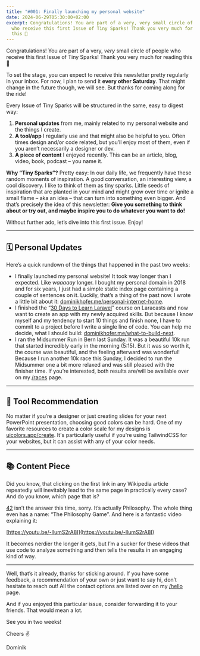 ```yaml
---
title: "#001: Finally launching my personal website"
date: 2024-06-29T05:30:00+02:00
excerpt: Congratulations! You are part of a very, very small circle of people
  who receive this first Issue of Tiny Sparks! Thank you very much for reading
  this 🥳
---
```


Congratulations! You are part of a very, _very_ small circle of people who receive this first Issue of Tiny Sparks! Thank you very much for reading this 🥳

To set the stage, you can expect to receive this newsletter pretty regularly in your inbox. For now, I plan to send it **every other Saturday**. That might change in the future though, we will see. But thanks for coming along for the ride!

Every Issue of Tiny Sparks will be structured in the same, easy to digest way:

1. **Personal updates** from me, mainly related to my personal website and the things I create.
2. **A tool/app** I regularly use and that might also be helpful to you. Often times design and/or code related, but you’ll enjoy most of them, even if you aren’t necessarily a designer or dev.
3. **A piece of content** I enjoyed recently. This can be an article, blog, video, book, podcast – you name it.

**Why “Tiny Sparks”?**
Pretty easy: In our daily life, we frequently have these random moments of inspiration. A good conversation, an interesting view, a cool discovery. I like to think of them as tiny sparks. Little seeds of inspiration that are planted in your mind and might grow over time or ignite a small flame – aka an idea – that can turn into something even bigger. And that’s precisely the idea of this newsletter: **Give you something to think about or try out, and maybe inspire you to do whatever you want to do!**

Without further ado, let’s dive into this first issue. Enjoy!

---

## 🗓️ Personal Updates

Here’s a quick rundown of the things that happened in the past two weeks:

- I finally launched my personal website! It took way longer than I expected. Like _waaaaay_ longer. I bought my personal domain in 2018 and for six years, I just had a simple static index page containing a couple of sentences on it. Luckily, that’s a thing of the past now. I wrote a little bit about it: [dominikhofer.me/personal-internet-home](https://dominikhofer.me/personal-internet-home?ref=tiny-sparks).
- I finished the “[30 Days to Learn Laravel](https://laracasts.com/series/30-days-to-learn-laravel-11?ref=tiny-sparks)” course on Laracasts and now want to create an app with my newly acquired skills. But because I know myself and my tendency to start 10 things and finish none, I have to commit to a project before I write a single line of code. You can help me decide, what I should build: [dominikhofer.me/what-to-build-next](https://dominikhofer.me/what-to-build-next?ref=tiny-sparks).
- I ran the Midsummer Run in Bern last Sunday. It was a beautiful 10k run that started incredibly early in the morning (5:15). But it was so worth it, the course was beautiful, and the feeling afterward was wonderful! Because I run another 10k race this Sunday, I decided to run the Midsummer one a bit more relaxed and was still pleased with the finisher time. If you’re interested, both results are/will be available over on my [/races](https://dominikhofer.me/races?ref=tiny-sparks) page.

---

## 🔮 Tool Recommendation

No matter if you’re a designer or just creating slides for your next PowerPoint presentation, choosing good colors can be hard. One of my favorite resources to create a color scale for my designs is [uicolors.app/create](https://uicolors.app/create?ref=tiny-sparks). It's particularly useful if you're using TailwindCSS for your websites, but it can assist with any of your color needs.

---

## 📚 Content Piece

Did you know, that clicking on the first link in any Wikipedia article repeatedly will inevitably lead to the same page in practically every case? And do you know, which page that is?

[42](<https://en.wikipedia.org/wiki/Phrases_from_The_Hitchhiker%27s_Guide_to_the_Galaxy?ref=tiny-sparks#Answer_to_the_Ultimate_Question_of_Life,_the_Universe,_and_Everything_(42)>) isn’t the answer this time, sorry. It’s actually Philosophy. The whole thing even has a name: “The Philosophy Game”. And here is a fantastic video explaining it:

[https://youtu.be/-llumS2rA8I](https://youtu.be/-llumS2rA8I)

It becomes nerdier the longer it gets, but I’m a sucker for these videos that use code to analyze something and then tells the results in an engaging kind of way.

---

Well, that’s it already, thanks for sticking around. If you have some feedback, a recommendation of your own or just want to say hi, don’t hesitate to reach out! All the contact options are listed over on my [/hello](https://dominikhofer.me/hello?ref=tiny-sparks) page.

And if you enjoyed this particular issue, consider forwarding it to your friends. That would mean a lot.

See you in two weeks!

Cheers ✌️

Dominik
